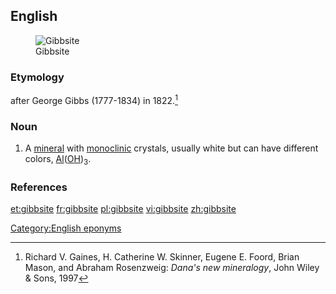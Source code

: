 ==English==
[[Image:Gibbsite Aluminum hydroxide Minas Gerais, Brazil 2998.jpg|thumb|Gibbsite]]

===Etymology===
{{suffix|Gibbs|ite}} after George Gibbs (1777-1834) in 1822.<ref>Richard V. Gaines, H. Catherine W. Skinner, Eugene E. Foord, Brian Mason, and Abraham Rosenzweig: ''Dana's new mineralogy'', John Wiley & Sons, 1997</ref>

===Noun===
{{en-noun|-}}

# {{mineralogy}} A [[mineral]] with [[monoclinic]] crystals, usually white but can have different colors, [[aluminum|Al]]([[oxygen|O]][[hydrogen|H]])<sub>3</sub>.

===References===
<references/>

[[Category:English eponyms]]

[[et:gibbsite]]
[[fr:gibbsite]]
[[pl:gibbsite]]
[[vi:gibbsite]]
[[zh:gibbsite]]